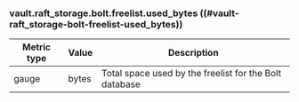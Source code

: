 ### vault.raft_storage.bolt.freelist.used_bytes ((#vault-raft_storage-bolt-freelist-used_bytes))

Metric type | Value | Description
----------- | ----- | -----------
gauge       | bytes | Total space used by the freelist for the Bolt database